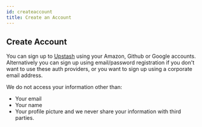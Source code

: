 ```yaml
---
id: createaccount
title: Create an Account
---
```


## Create Account

You can sign up to <a href="https://console.upstash.com" target="_blank">Upstash</a> using your Amazon, Github or Google accounts.
Alternatively you can sign up using email/password registration if you don't want to use these auth providers,
or you want to sign up using a corporate email address.

<Note>

We do not access your information other than:
- Your email
- Your name
- Your profile picture
 and we never share your information with third parties.

</Note>
